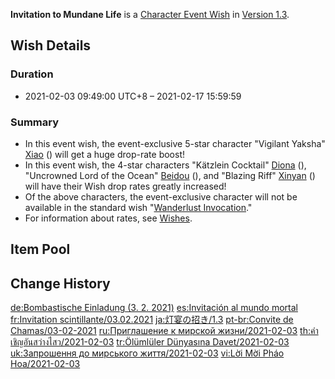 {{Wish
|name              = Invitation to Mundane Life 2021-02-03
|image             = Invitation to Mundane Life 2021-02-03.png
|type              = Character Event
|duration          = event
|time_start        = 2021-02-03 09:49:00
|time_start_offset = GMT+8
|time_end          = 2021-02-17 15:59:59
|link              = https://genshin.hoyoverse.com/en/news/detail/8514
|preceding         = Adrift in the Harbor/2021-01-12
|succeeding        = Dance of Lanterns/2021-02-17
|alongside         = Epitome Invocation/2021-02-03
|next              = Invitation to Mundane Life/2022-01-05
}}
'''Invitation to Mundane Life''' is a [[Character Event Wish]] in [[Version 1.3]].

==Wish Details==
===Duration===
* 2021-02-03 09:49:00 UTC+8 &ndash; 2021-02-17 15:59:59

===Summary===
* In this event wish, the event-exclusive 5-star character "Vigilant Yaksha" [[Xiao]] ({{Anemo}}) will get a huge drop-rate boost!
* In this event wish, the 4-star characters "Kätzlein Cocktail" [[Diona]] ({{Cryo}}), "Uncrowned Lord of the Ocean" [[Beidou]] ({{Electro}}), and "Blazing Riff" [[Xinyan]] ({{Pyro}}) will have their Wish drop rates greatly increased!
* Of the above characters, the event-exclusive character will not be available in the standard wish "[[Wanderlust Invocation]]."
* For information about rates, see [[Wish]]es.

==Item Pool==
{{Wish Pool
|character_5_F = Xiao
|character_4_F = Diona; Beidou; Xinyan
|character_5   = Diluc; Jean; Keqing; Mona; Qiqi
|character_4   = Barbara; Bennett; Chongyun; Fischl; Ningguang; Noelle; Razor; Sucrose; Xiangling; Xingqiu
|weapon_4      = Dragon's Bane; Eye of Perception; Favonius Codex; Favonius Greatsword; Favonius Lance; Favonius Sword; Favonius Warbow; Lion's Roar; Rainslasher; Rust; Sacrificial Bow; Sacrificial Fragments; Sacrificial Greatsword; Sacrificial Sword; The Bell; The Flute; The Stringless; The Widsith
|weapon_3      = Black Tassel; Bloodtainted Greatsword; Cool Steel; Debate Club; Emerald Orb; Ferrous Shadow; Harbinger of Dawn; Magic Guide; Raven Bow; Sharpshooter's Oath; Skyrider Sword; Slingshot; Thrilling Tales of Dragon Slayers
}}

==Change History==
{{Change History|1.3}}

[[de:Bombastische Einladung (3. 2. 2021)]]
[[es:Invitación al mundo mortal]]
[[fr:Invitation scintillante/03.02.2021]]
[[ja:灯宴の招き/1.3]]
[[pt-br:Convite de Chamas/03-02-2021]]
[[ru:Приглашение к мирской жизни/2021-02-03]]
[[th:คำเชิญอันสว่างไสว/2021-02-03]]
[[tr:Ölümlüler Dünyasına Davet/2021-02-03]]
[[uk:Запрошення до мирського життя/2021-02-03]]
[[vi:Lời Mời Pháo Hoa/2021-02-03]]
